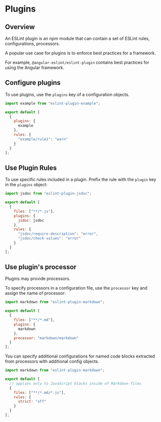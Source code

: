 # Plugins

## Overview

An ESLint plugin is an npm module that can contain a set of ESLint rules, configurations, processors.

A popular use case for plugins is to enforce best practices for a framework.

For example, `@angular-eslint/eslint-plugin` contains best practices for using the Angular framework.


## Configure plugins

To use plugins, use the `plugins` key of a configuration objects.

```js
import example from "eslint-plugin-example";

export default [
  {
    plugins: {
      example
    },
    rules: {
      "example/rule1": "warn"
    }
  }
];
```

## Use Plugin Rules

To use specific rules included in a plugin. Prefix the rule with the `plugin` key in the `plugins` object:
```js
import jsdoc from "eslint-plugin-jsdoc";

export default [
  {
    files: ["**/*.js"],
    plugins: {
      jsdoc: jsdoc
    },
    rules: {
      "jsdoc/require-description": "error",
      "jsdoc/check-values": "error"
    }
  }
];
```


## Use plugin's processor

Plugins may provide processors.

To specify processors in a configuration file, use the `processor` key and assign the name of processor:
```js
import markdown from "eslint-plugin-markdown";

export default [
  {
    files: ["**/*.md"],
    plugins: {
      markdown
    },
    processor: "markdown/markdown"
  }
];
```

You can specify additional configurations for named code blocks extracted from processors with additional config objects.
```js
import markdown from "eslint-plugin-markdown";

export default [
  // applies only to JavaScript blocks inside of Markdown files
  {
    files: ["**/*.md/*.js"],
    rules: {
      strict: "off"
    }
  }
];
```
